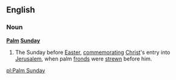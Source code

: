 {{wikipedia}}
==English==
===Noun===
'''[[Palm]] [[Sunday]]'''
#The Sunday before [[Easter]], [[commemorating]] [[Christ]]'s entry into [[Jerusalem]], when palm [[frond]]s were [[strew]]n before him.

[[pl:Palm Sunday]]